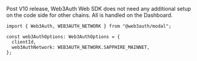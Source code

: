 Post V10 release, Web3Auth Web SDK does not need any additional setup on the code side for other
chains. All is handled on the Dashboard.

```tsx
import { Web3Auth, WEB3AUTH_NETWORK } from "@web3auth/modal";

const web3AuthOptions: Web3AuthOptions = {
  clientId,
  web3AuthNetwork: WEB3AUTH_NETWORK.SAPPHIRE_MAINNET,
};
```
